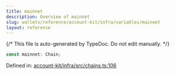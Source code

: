 ```yaml
---
title: mainnet
description: Overview of mainnet
slug: wallets/reference/account-kit/infra/variables/mainnet
layout: reference
---
```


{/* This file is auto-generated by TypeDoc. Do not edit manually. */}

```ts
const mainnet: Chain;
```

Defined in: [account-kit/infra/src/chains.ts:106](https://github.com/alchemyplatform/aa-sdk/blob/c1a84188d03473acac2fdb49fb7cd7fdba73169b/account-kit/infra/src/chains.ts#L106)
